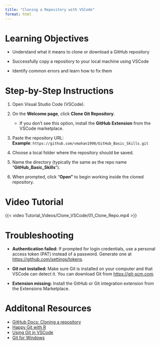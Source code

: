 ```yaml
---
title: "Cloning a Repository with VSCode"
format: html
---
```


# Learning Objectives {.unnumbered}

-   Understand what it means to clone or download a GitHub repository

-   Successfully copy a repository to your local machine using VSCode

-   Identify common errors and learn how to fix them

# Step-by-Step Instructions {.unnumbered}

1.  Open Visual Studio Code (VSCode).

2.  On the **Welcome page**, click **Clone Git Repository**.

    -   If you don’t see this option, install the **GitHub** **Extension** from the VSCode marketplace.

3.  Paste the repository URL:\
    **Example**: `https://github.com/vmahan1998/GitHub_Basic_Skills.git`

4.  Choose a local folder where the repository should be saved.

5.  Name the directory (typically the same as the repo name "**GitHub_Basic_Skills**").

6.  When prompted, click "**Open"** to begin working inside the cloned repository.

# Video Tutorial {.unnumbered}

{{< video Tutorial_Videos/Clone_VSCode/01_Clone_Repo.mp4 >}}

# Troubleshooting {.unnumbered}

-   **Authentication failed:** If prompted for login credentials, use a personal access token (PAT) instead of a password. Generate one at <https://github.com/settings/tokens>.

-   **Git not installed:** Make sure Git is installed on your computer and that VSCode can detect it. You can download Git from <https://git-scm.com>.

-   **Extension missing:** Install the GitHub or Git integration extension from the Extensions Marketplace.

# Additonal Resources {.unnumbered}

-   [GitHub Docs: Cloning a repository](https://docs.github.com/en/repositories/creating-and-managing-repositories/cloning-a-repository)
-   [Happy Git with R](https://happygitwithr.com)
-   [Using Git in VSCode](https://code.visualstudio.com/docs/sourcecontrol/overview)
-   [Git for Windows](https://gitforwindows.org)
